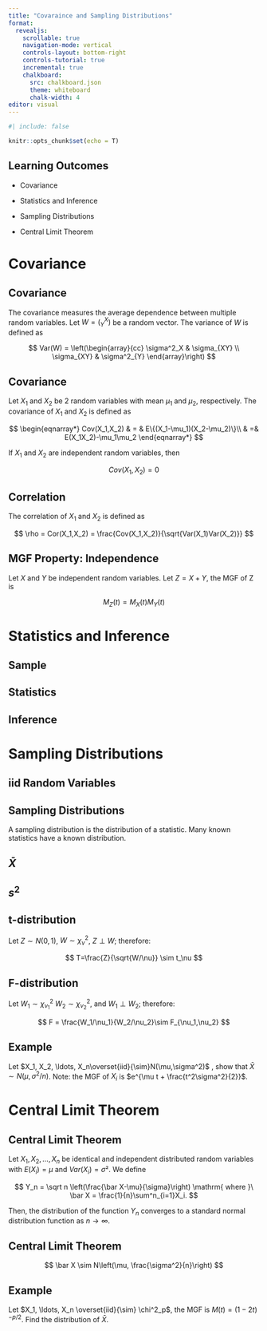 ```yaml
---
title: "Covaraince and Sampling Distributions"
format:
  revealjs:
    scrollable: true
    navigation-mode: vertical
    controls-layout: bottom-right
    controls-tutorial: true
    incremental: true 
    chalkboard:
      src: chalkboard.json
      theme: whiteboard
      chalk-width: 4
editor: visual
---
```


```r
#| include: false

knitr::opts_chunk$set(echo = T)

```

## Learning Outcomes

-   Covariance

-   Statistics and Inference

-   Sampling Distributions

-   Central Limit Theorem

# Covariance

## Covariance

The covariance measures the average dependence between multiple random variables. Let $W=(^X_Y)$ be a random vector. The variance of $W$ is defined as

$$
Var(W) = \left(\begin{array}{cc}
\sigma^2_X & \sigma_{XY} \\
\sigma_{XY} & \sigma^2_{Y}
\end{array}\right)
$$

## Covariance

Let $X_1$ and $X_2$ be 2 random variables with mean $\mu_1$ and $\mu_2$, respectively. The covariance of $X_1$ and $X_2$ is defined as

$$
\begin{eqnarray*}
Cov(X_1,X_2) & = & E\{(X_1-\mu_1)(X_2-\mu_2)\}\\
 & =& E(X_1X_2)-\mu_1\mu_2
\end{eqnarray*}
$$

If $X_1$ and $X_2$ are independent random variables, then

$$
Cov(X_1,X_2)=0
$$

## Correlation

The correlation of $X_1$ and $X_2$ is defined as

$$
\rho = Cor(X_1,X_2) = \frac{Cov(X_1,X_2)}{\sqrt{Var(X_1)Var(X_2)}}
$$

## MGF Property: Independence

Let $X$ and $Y$ be independent random variables. Let $Z = X+Y$, the MGF of Z is

$$
M_Z(t) = M_X(t)M_Y(t)
$$

# Statistics and Inference

## Sample

## Statistics

## Inference

# Sampling Distributions

## iid Random Variables

## Sampling Distributions

A sampling distribution is the distribution of a statistic. Many known statistics have a known distribution.

## $\bar X$

## $s^2$

## t-distribution

Let $Z\sim N(0,1)$, $W\sim \chi^2_\nu$, $Z\perp W$; therefore:

$$
T=\frac{Z}{\sqrt{W/\nu}} \sim t_\nu
$$

## F-distribution

Let $W_1\sim\chi^2_{\nu_1}$ $W_2\sim\chi^2_{\nu_2}$, and $W_1\perp W_2$; therefore:

$$
F = \frac{W_1/\nu_1}{W_2/\nu_2}\sim F_{\nu_1,\nu_2}
$$

## Example

Let $X_1, X_2, \ldots, X_n\overset{iid}{\sim}N(\mu,\sigma^2)$ , show that $\bar X \sim N(\mu,\sigma^2/n)$. Note: the MGF of $X_i$ is $e^{\mu t + \frac{t^2\sigma^2}{2}}$.

# Central Limit Theorem

## Central Limit Theorem

Let $X_1, X_2, \ldots, X_n$ be identical and independent distributed random variables with $E(X_i)=\mu$ and $Var(X_i) = \sigma²$. We define

$$
Y_n = \sqrt n \left(\frac{\bar X-\mu}{\sigma}\right) \mathrm{ where }\ \bar X = \frac{1}{n}\sum^n_{i=1}X_i.
$$

Then, the distribution of the function $Y_n$ converges to a standard normal distribution function as $n\rightarrow \infty$.

## Central Limit Theorem

$$
\bar X \sim N\left(\mu, \frac{\sigma^2}{n}\right)
$$

## Example

Let $X_1, \ldots, X_n \overset{iid}{\sim} \chi^2_p$, the MGF is $M(t)=(1-2t)^{-p/2}$. Find the distribution of $\bar X$.
